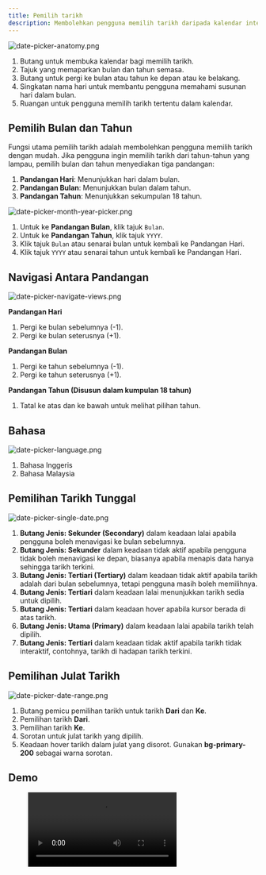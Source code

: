 ```yaml
---
title: Pemilih tarikh
description: Membolehkan pengguna memilih tarikh daripada kalendar interaktif.
---
```



![date-picker-anatomy.png](/design/date-picker-anatomy.png)

1. Butang untuk membuka kalendar bagi memilih tarikh.
2. Tajuk yang memaparkan bulan dan tahun semasa.
3. Butang untuk pergi ke bulan atau tahun ke depan atau ke belakang.
4. Singkatan nama hari untuk membantu pengguna memahami susunan hari dalam bulan.
5. Ruangan untuk pengguna memilih tarikh tertentu dalam kalendar.

## Pemilih Bulan dan Tahun

Fungsi utama pemilih tarikh adalah membolehkan pengguna memilih tarikh dengan mudah. Jika pengguna ingin memilih tarikh dari tahun-tahun yang lampau, pemilih bulan dan tahun menyediakan tiga pandangan:

1. **Pandangan Hari**: Menunjukkan hari dalam bulan.
2. **Pandangan Bulan**: Menunjukkan bulan dalam tahun.
3. **Pandangan Tahun**: Menunjukkan sekumpulan 18 tahun.

![date-picker-month-year-picker.png](/design/date-picker-month-year-picker.png)

1. Untuk ke **Pandangan Bulan**, klik tajuk `Bulan`.
2. Untuk ke **Pandangan Tahun**, klik tajuk `YYYY`.
3. Klik tajuk `Bulan` atau senarai bulan untuk kembali ke Pandangan Hari.
4. Klik tajuk `YYYY` atau senarai tahun untuk kembali ke Pandangan Hari.

## Navigasi Antara Pandangan

![date-picker-navigate-views.png](/design/date-picker-navigate-views.png)

**Pandangan Hari**

1. Pergi ke bulan sebelumnya (-1).
2. Pergi ke bulan seterusnya (+1).

**Pandangan Bulan**

1. Pergi ke tahun sebelumnya (-1).
2. Pergi ke tahun seterusnya (+1).

**Pandangan Tahun (Disusun dalam kumpulan 18 tahun)**

1. Tatal ke atas dan ke bawah untuk melihat pilihan tahun.

## Bahasa

![date-picker-language.png](/design/date-picker-language.png)

1. Bahasa Inggeris
2. Bahasa Malaysia

## Pemilihan Tarikh Tunggal

![date-picker-single-date.png](/design/date-picker-single-date.png)

1. **Butang Jenis: Sekunder (Secondary)** dalam keadaan lalai apabila pengguna boleh menavigasi ke bulan sebelumnya.
2. **Butang Jenis: Sekunder** dalam keadaan tidak aktif apabila pengguna tidak boleh menavigasi ke depan, biasanya apabila menapis data hanya sehingga tarikh terkini.
3. **Butang Jenis: Tertiari (Tertiary)** dalam keadaan tidak aktif apabila tarikh adalah dari bulan sebelumnya, tetapi pengguna masih boleh memilihnya.
4. **Butang Jenis: Tertiari** dalam keadaan lalai menunjukkan tarikh sedia untuk dipilih.
5. **Butang Jenis: Tertiari** dalam keadaan hover apabila kursor berada di atas tarikh.
6. **Butang Jenis: Utama (Primary)** dalam keadaan lalai apabila tarikh telah dipilih.
7. **Butang Jenis: Tertiari** dalam keadaan tidak aktif apabila tarikh tidak interaktif, contohnya, tarikh di hadapan tarikh terkini.

## Pemilihan Julat Tarikh

![date-picker-date-range.png](/design/date-picker-date-range.png)

1. Butang pemicu pemilihan tarikh untuk tarikh **Dari** dan **Ke**.
2. Pemilihan tarikh **Dari**.
3. Pemilihan tarikh **Ke**.
4. Sorotan untuk julat tarikh yang dipilih.
5. Keadaan hover tarikh dalam julat yang disorot. Gunakan **bg-primary-200** sebagai warna sorotan.

## Demo

<figure>
  <video controls="true" allowfullscreen="true">
    <source src={s3("/design/date-picker-demo.mov")} type="video/mp4" />
  </video>
</figure>
